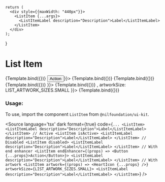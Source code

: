 
<Meta
    title="List/List Item"
    component={ListItem}
/>

    return (
      <div style={{maxWidth: "440px"}}>
        <ListItem {...args}>
          <ListItemLabel description="Description">Label</ListItemLabel>
        </ListItem>
      </div>
    );
}

# List Item


<Canvas isColumn>
  <Story name="Base" args={{}}>
      {Template.bind({})}
  </Story>
  <Story name="With End Enhancer" args={{endEnhancer: (props) => <Button {...props} size="compact" kind={BUTTON_KIND.secondary}>Action</Button>}}>
    {Template.bind({})}
  </Story>
  <Story name="Active" args={{isActive: true}}>
    {Template.bind({})}
  </Story>
  <Story name="Disabled" args={{disabled: true}}>
    {Template.bind({})}
  </Story>
  <Story name="Artwork" args={{artwork: (props) => <HeartIcon {...props} />}}>
    {Template.bind({})}
  </Story>
  <Story
    name="Artwork Size"
    args={{
      artwork: ({...props}) => <HeartIcon {...props} />,
      artworkSize: LIST_ARTWORK_SIZES.SMALL
    }}>
    {Template.bind({})}
  </Story>
</Canvas>

<ArgsTable of={ListItem} />

### Usage:

To use, import the component `ListItem` from `@nilfoundation/ui-kit`.

<Source
  language='tsx'
  dark
  format={true}
  code={`
        ...
        <ListItem>
          <ListItemLabel description="Description">Label</ListItemLabel>
        </ListItem>
        // Active
        <ListItem isActive>
          <ListItemLabel description="Description">Label</ListItemLabel>
        </ListItem>
        // Disabled
        <ListItem disabled>
          <ListItemLabel description="Description">Label</ListItemLabel>
        </ListItem>
         // With end enhancer
        <ListItem endEnhancer={(props) => <Button {...props}>Action</Button>}>
          <ListItemLabel description="Description">Label</ListItemLabel>
        </ListItem>
         // With artwork
        <ListItem artwork={(props) => <HeartIcon {...props} />} artworkSize={LIST_ARTWORK_SIZES.SMALL}>
          <ListItemLabel description="Description">Label</ListItemLabel>
        </ListItem>
  `}
/>


